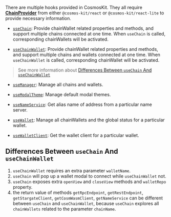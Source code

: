 There are multiple hooks provided in CosmosKit. They all require [**ChainProvider**](/provider/chain-provider) from either `@cosmos-kit/react` or `@cosmos-kit/react-lite` to provide necessary information.

- [`useChain`](/hooks/use-chain): Provide chainWallet related properties and methods, and support multiple chains connected at one time. When `useChain` is called, corresponding chainWallets will be activated.

- [`useChainWallet`](/hooks/use-chain-wallet): Provide chainWallet related properties and methods, and support multiple chains and wallets connected at one time. When `useChainWallet` is called, corresponding chainWallet will be activated.

> See more information about [Differences Between `useChain` And `useChainWallet`](#differences-between-usechain-and-usechainwallet)

- [`useManager`](/hooks/use-manager): Manage all chains and wallets.

- [`useModalTheme`](/hooks/use-modal-theme): Manage default modal themes.

- [`useNameService`](/hooks/use-name-service): Get alias name of address from a particular name server.

- [`useWallet`](/hooks/use-wallet): Manage all chainWallets and the global status for a particular wallet.

- [`useWalletClient`](/hooks/use-manager): Get the wallet client for a particular wallet.

## Differences Between `useChain` And `useChainWallet`

1. `useChainWallet` requires an extra parameter `walletName`.
2. `useChain` will pop up a wallet modal to connect while `useChainWallet` not.
3. `useChain` exposes extra `openView` and `closeView` methods and `walletRepo` property.
4. the return value of methods `getRpcEndpoint`, `getRestEndpoint`, `getStargateClient`, `getCosmWasmClient`, `getNameService` can be different between `useChain` and `useChainWallet`, because `useChain` explores all `chainWallets` related to the parameter `chainName`.
